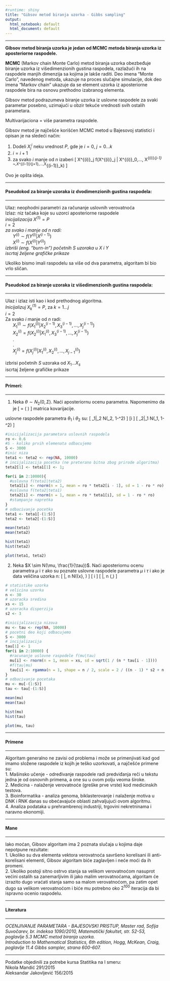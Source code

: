 ```yaml
---
#runtime: shiny
title: "Gibsov metod biranja uzorka - Gibbs sampling"
output:
  html_notebook: default
  html_document: default
---
```

***

**Gibsov metod biranja uzorka je jedan od MCMC metoda biranja uzorka iz aposteriorne raspodele.**

**MCMC** (Markov chain Monte Carlo) metod biranja uzorka obezbeđuje biranje uzorka iz
višedimenzionih gustina raspodela, razlažući ih na raspodele manjih dimenzija sa kojima je
lakše raditi. Deo imena "Monte Carlo", navedenog metoda, ukazuje na proces slučajne
simulacije, dok deo imena "Markov chain" ukazuje da se element uzorka iz aposteriorne
raspodele bira na osnovu prethodno izabranog elementa. 

Gibsov metod podrazumeva biranje uzorka iz uslovne raspodele za svaki parametar posebno, uzimajući u obzir tekuće vrednosti svih ostalih parametara. 

Multivarijaciona = više parametra raspodele.

Gibsov metod je najčešće korišćen MCMC metod u Bajesovoj statistici i opisan je na sledeći način: 

1. Dodeli $X^i_j$ neku vrednost $P$, gde je $i = 0$, $j = 0...k$
2. $i=i+1$
3. za svako $i$ manje od $n$
   izaberi \[ X^{(i)}_j \sim f(X^{(i)}_j | X^{(i)}_0,..., X^{(i)}_{j-1} ~,X^{(i-1)}_{j+1},...,X^{(i-1)}_k) \]

Ovo je opšta ideja.

****
#### Pseudokod za biranje uzoraka iz dvodimenzionih gustina raspodela:
****

Ulaz: neophodni parametri za računanje uslovnih verovatnoća <br/>
Izlaz: niz tačaka koje su uzorci aposteriorne raspodele <br/>
  *inicijalizacija* $X^{(1)} = P$ <br/>
  $i = 2$ <br/>
  *za svako i manje od n radi:* <br/>
  &nbsp;&nbsp;&nbsp;&nbsp;&nbsp;&nbsp;$Y^{(i)} \sim f(Y^{(i)} | X^{(i-1)})$ <br/>
  &nbsp;&nbsp;&nbsp;&nbsp;&nbsp;&nbsp;$X^{(i)} \sim f(X^{(i)} | Y^{(i)})$ <br/>
  *izbriši (eng. "burn-in") početnih S uzoraka u X i Y* <br/>
  *iscrtaj željene grafičke prikaze* <br/>


Ukoliko bismo imali raspodelu sa više od dva parametra, algoritam bi bio vrlo sličan.

****
#### Pseudokod za biranje uzoraka iz višedimenzionih gustina raspodela:
****

Ulaz i izlaz isti kao i kod prethodnog algoritma.
<br/>
*Inicijalizuj* $X^{(1)}_k = P$, za $k = 1...j$ <br/>
$i = 2$<br/>
Za svako $i$ manje od $n$ radi:<br/>
	&nbsp;&nbsp;&nbsp;&nbsp;&nbsp;&nbsp;$X^{(i)}_1 \sim f(X^{(i)}_1| X^{(i-1)}_2, X^{(i-1)}_3,...,X^{(i-1)}_j)$<br/>
	&nbsp;&nbsp;&nbsp;&nbsp;&nbsp;&nbsp;$X^{(i)}_2 = f(X^{(i)}_2| X^{(i)}_1, X^{(i-1)}_3,...,X^{(i-1)}_j)$<br/>
	&nbsp;&nbsp;&nbsp;&nbsp;&nbsp;&nbsp;.<br/>
	&nbsp;&nbsp;&nbsp;&nbsp;&nbsp;&nbsp;.<br/>
	&nbsp;&nbsp;&nbsp;&nbsp;&nbsp;&nbsp;$X^{(i)}_j = f(X^{(i)}_j| X^{(i)}_1, X^{(i)}_2,...,X^{(i)}_{j-1})$<br/>
<br/>
izbrisi početnih $S$ uzoraka od $X_1...X_s$<br/>
iscrtaj željene grafičke prikaze<br/>

****
#### Primeri:
****
1. Neka $\theta \sim N_2(0,\Sigma)$. Naći aposteriornu ocenu parametra. Napomenimo da je 
\[
\Sigma = \left(\begin{array}{cc} 
1 & \rho\\
\rho & 1
\end{array}\right)
\]
matrica kovarijacije.

uslovne raspodele parametra $\theta_1$ i $\theta_2$ su:
\[ \theta_1|\theta_2 \sim N(\rho*\theta_2, 1-\rho^2) 
\]
\[i
\]
\[
  \theta_2|\theta_1 \sim N(\rho*\theta_1, 1-\rho^2)
\]




```r
#inicijalizacija parametara uslovnih raspodela
ro <- 0.6
#S - koliko prvih elemenata odbacujemo
S <- 3000
#inic niza
teta1 <- teta2 <- rep(NA, 10000)
# incijalizacija pocetka (ne preterano bitna zbog prirode algoritma)
teta2[1] <- teta1[1] <- 1;

for(i in 2:10000){
  #uslovna f(teta1|teta2)
  teta1[i] <- rnorm(n = 1, mean = ro * teta2[i - 1], sd = 1 - ro * ro)
  #uslovna f(teta2|teta1)
  teta2[i] <- rnorm(n = 1, mean = ro * teta1[i], sd = 1 - ro * ro)
  #stampanje napretka
}
# odbacivanje pocetka
teta1 <- teta1[-(1:S)]
teta2 <- teta2[-(1:S)]

mean(teta1)
mean(teta2)

hist(teta1)
hist(teta2)

plot(teta1, teta2)
```


2. Neka $X \sim N(\mu, \frac{1}{\tau})$. Naći aposteriornu ocenu parametra $\mu$ i $\tau$ ako su poznate uslovne raspodele parametra $\mu$ i $\tau$ i ako je data veličina uzorka n:
\[
  \mu|\tau, n  \sim N(\bar{x}, \frac{1}{n\tau})
\]
\[
i
\]
\[
  \tau|\mu, n \sim \gamma(\frac{n}{2},\frac{2}{(n-1)\sigma^2 + n(\mu-xs)^2})
\]

```r
# statistike uzorka
# velicina uzorka
n <- 30
# uzoracka sredina
xs <- 15
# uzoracka disperzija
s2 <- 3

#inicijalizacija nizova
mu <- tau <- rep(NA, 10000)
# pocetni deo koji odbacujemo
S <- 3000
# incijalizacija
tau[1] <- 1
for(i in 2:10000) {
  #racunanje uslovne raspodele f(mu|tau)
  mu[i] <- rnorm(n = 1, mean = xs, sd = sqrt(1 / (n * tau[i - 1])))
  #f(tau|mu)
  tau[i] <- rgamma(n = 1, shape = n / 2, scale = 2 / ((n - 1) * s2 + n * (mu[i] - xs)^2))
}
# odbacivanje pocetaka
mu <- mu[-(1:S)]
tau <- tau[-(1:S)]

mean(mu)
mean(tau)

hist(mu)
hist(tau)

plot(mu, tau)
```



****
#### Primene
****


Algoritam generalno ne zavisi od problema i može se primenjivati kad god imamo složene raspodele iz kojih je teško uzorkovati, a najčešće primene su: <br/>
1. Mašinsko učenje  - određivanje raspodele radi predviđanja reči u tekstu jedna je od osnovnih primena, a one su u ovom polju veoma široke. <br/>
2. Medicina - nalaženje verovatnoće (greške prve vrste) kod medicinskih testova. <br/>
3. Bioinformatika  - analiza genoma, biklasterovanje i nalaženje motiva u DNK i RNK danas su obećavajuće oblasti zahvaljujući ovom algoritmu. <br/>
4. Analiza podataka u prehrambrenoj industriji, trgovini nekretninama i naravno ekonomiji. <br/>

****
#### Mane
****


Iako moćan, Gibsov algoritam ima 2 poznata slučaja u kojima daje nepotpune rezultate: <br/>
1. Ukoliko su dva elementa vektora verovatnoća savršeno korelisani ili anti-korelisani elementi, Gibsov algoritam biće zaglavljen i neće moći da ih promeni. <br/>
2. Ukoliko postoji sitno ostrvo stanja sa velikom verovatnoćom nasuprot većini ostalih sa zanemarljivim ili jako malim verovatnoćama, algoritam će izrazito dugo vraćati stanja samo sa malom verovatnoćom, pa zatim opet dugo sa velikom verovatnoćom i biće mu potrebno oko $2^100$ iteracija da bi ispravno ocenio raspodelu.

****
#### Literatura
****

*OCENJIVANJE PARAMETARA - BAJESOVSKI PRISTUP, Master rad, Sofija Suvočarev, br. indeksa 1090/2010, Matematički fakultet, str. 52-53, poglavlje 5.3 MCMC metod biranja uzorka.* <br/>
*Introduction to Mathematical Statistics, 6th edition, Hogg, McKean, Craig, poglavlje 11.4 Gibbs sampler, strana 600-607.*

****

Podatke objedinili za potrebe kursa Statitika na I smeru: <br/>
Nikola Mandić 291/2015 <br/>
Aleksandar Jakovljević 156/2015 <br/>
